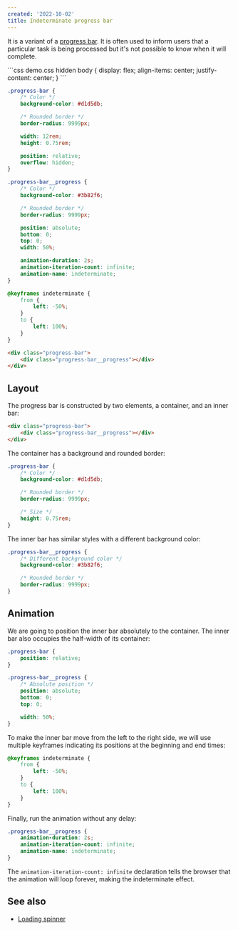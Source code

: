 ```yaml
---
created: '2022-10-02'
title: Indeterminate progress bar
---
```


It is a variant of a [progress bar](https://phuoc.ng/collection/css-layout/progress-bar/). It is often used to inform users that a particular task is being processed but it's not possible to know when it will complete.

<Playground>
```css demo.css hidden
body {
    display: flex;
    align-items: center;
    justify-content: center;
}
```

```css styles.css
.progress-bar {
    /* Color */
    background-color: #d1d5db;

    /* Rounded border */
    border-radius: 9999px;

    width: 12rem;
    height: 0.75rem;

    position: relative;
    overflow: hidden;
}

.progress-bar__progress {
    /* Color */
    background-color: #3b82f6;

    /* Rounded border */
    border-radius: 9999px;

    position: absolute;
    bottom: 0;
    top: 0;
    width: 50%;

    animation-duration: 2s;
    animation-iteration-count: infinite;
    animation-name: indeterminate;
}

@keyframes indeterminate {
    from {
        left: -50%;
    }
    to {
        left: 100%;
    }
}
```

```html index.html
<div class="progress-bar">
    <div class="progress-bar__progress"></div>
</div>
```
</Playground>

## Layout

The progress bar is constructed by two elements, a container, and an inner bar:

```html
<div class="progress-bar">
    <div class="progress-bar__progress"></div>
</div>
```

The container has a background and rounded border:

```css
.progress-bar {
    /* Color */
    background-color: #d1d5db;

    /* Rounded border */
    border-radius: 9999px;

    /* Size */
    height: 0.75rem;
}
```

The inner bar has similar styles with a different background color:

```css
.progress-bar__progress {
    /* Different background color */
    background-color: #3b82f6;

    /* Rounded border */
    border-radius: 9999px;
}
```

## Animation

We are going to position the inner bar absolutely to the container. The inner bar also occupies the half-width of its container:

```css
.progress-bar {
    position: relative;
}

.progress-bar__progress {
    /* Absolute position */
    position: absolute;
    bottom: 0;
    top: 0;

    width: 50%;
}
```

To make the inner bar move from the left to the right side, we will use multiple keyframes indicating its positions at the beginning and end times:

```css
@keyframes indeterminate {
    from {
        left: -50%;
    }
    to {
        left: 100%;
    }
}
```

Finally, run the animation without any delay:

```css
.progress-bar__progress {
    animation-duration: 2s;
    animation-iteration-count: infinite;
    animation-name: indeterminate;
}
```

The `animation-iteration-count: infinite` declaration tells the browser that the animation will loop forever, making the indeterminate effect.

## See also

-   [Loading spinner](https://phuoc.ng/collection/css-animation/loading-spinner/)
